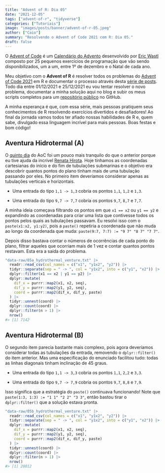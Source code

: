 ```yaml
---
title: "Advent of R: Dia 05"
date: "2021-12-05"
tags: ["advent-of-r", "tidyverse"]
categories: ["Tutoriais"]
image: "images/posts/banner/advent-of-r-05.jpeg"
author: ["Caio"]
summary: "Resolvendo o Advent of Code 2021 com R: Dia 05."
draft: false
---
```


O [Advent of Code](https://adventofcode.com) é um
[Calendário do Advento](https://pt.wikipedia.org/wiki/Calend%C3%A1rio_do_Advento)
desenvolvido por [Eric Wastl](https://github.com/topaz) composto por 25
pequenos exercícios de programação que vão sendo disponibilizados, um a um,
entre 1º de dezembro e o Natal de cada ano.

Meu objetivo com o **Advent of R** é resolver todos os problemas do
[Advent of Code 2021](https://adventofcode.com/2021) em R e documentar o
processo através desta
[série de posts](https://blog.curso-r.com/tags/advent-of-r/). Todo dia entre
01/12/2021 e 25/12/2021 eu vou tentar resolver o novo problema, documentar a
minha solução aqui no blog e subir os meus scripts completos para um
[repositório público](https://github.com/curso-r/advent-of-r) no GitHub.

A minha esperança é que, com essa série, mais pessoas pratiquem seus
conhecimentos de R resolvendo exercícios divertidos e desafiadores! Ao final
da jornada vamos todos ter afiado nossas habilidades de R e, quem sabe,
divulgado essa linguagem incrível para mais pessoas. Boas festas e bom código!

## Aventura Hidrotermal (A)

O [quinto dia](https://adventofcode.com/2021/day/3) do AoC foi um pouco mais
tranquilo do que o anterior porque eu tive ajuda da incrível
[Renata Hirota](https://twitter.com/renata_mh). Hoje tínhamos as coordenadas
cartesianas do início e do fim de tubulações submarinas e o objetivo era
descobrir quantos pontos do plano tinham mais de uma tubulação passando por
eles. No primeiro item deveríamos considerar apenas as tubulações verticais e
horizontais.

- Uma entrada do tipo `1,1 -> 1,3` cobria os pontos `1,1`, `1,2` e `1,3`.

- Uma entrada do tipo `9,7 -> 7,7` cobria os pontos `9,7`, `8,7` e `7,7`.

A minha ideia começava filtrando os pontos em que `x1 == x2` ou `y1 == y2` e
expandindo as coordenadas para criar uma lista que contivesse todos os pontos
pelos quais as tubulações passavam. Eu resolvi isso com o `paste(x1:x2, y1:y2)`,
pois a `paste()` repetiria a coordenada que não muda ao longo da coordenada que
muda: `paste(9:7, 7:7) := "9 7" "8 7" "7 7"`.

Depois disso bastava contar o números de ocorrências de cada ponto do plano,
filtrar aqueles que ocorriam mais de 1 vez e contar quantos pontos restavam.
Esta era a saída do problema.

```r
"data-raw/05a_hydrothermal_venture.txt" |>
  readr::read_csv(col_names = c("x1", "y1x2", "y2")) |>
  tidyr::separate(sep = " -> ", col = "y1x2", into = c("y1", "x2")) |>
  dplyr::filter(x1 == x2 | y1 == y2) |>
  dplyr::mutate(
    dif_x = purrr::map2(x1, x2, seq),
    dif_y = purrr::map2(y1, y2, seq),
    coord = purrr::map2(dif_x, dif_y, paste)
  ) |>
  tidyr::unnest(coord) |>
  dplyr::count(coord) |>
  dplyr::filter(n > 1) |>
  nrow()
#> [1] 7142
```

## Aventura Hidrotermal (B)

O segundo item parecia bastante mais complexo, pois agora deveríamos considerar
todas as tubulações da entrada, removendo o `dplyr::filter()` do item anterior.
Mas uma especificação do enunciado facilitou tudo: todas as linhas diagonais
tinham inclinação de 45 graus.

- Uma entrada do tipo `1,1 -> 3,3` cobria os pontos `1,1`, `2,2` e `3,3`.

- Uma entrada do tipo `9,7 -> 7,9` cobria os pontos `9,7`, `8,8` e `7,9`.

Isso significa que a estratégia do `paste()` continuava funcionando! Note que
`paste(1:3, 1:3) := "1 1" "2 2" "3 3"`, então bastou tirar o `dplyr::filter()`
que a solução estava pronta.

```r
"data-raw/05b_hydrothermal_venture.txt" |>
  readr::read_csv(col_names = c("x1", "y1x2", "y2")) |>
  tidyr::separate(sep = " -> ", col = "y1x2", into = c("y1", "x2")) |>
  dplyr::mutate(
    dif_x = purrr::map2(x1, x2, seq),
    dif_y = purrr::map2(y1, y2, seq),
    coord = purrr::map2(dif_x, dif_y, paste)
  ) |>
  tidyr::unnest(coord) |>
  dplyr::count(coord) |>
  dplyr::filter(n > 1) |>
  nrow()
#> [1] 20012
```

